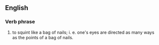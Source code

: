 ==English==
===Verb phrase===
# {{idiom}} {{vulgar}} to squint like a bag of nails; i. e. one's eyes are directed as many ways as the points of a bag of nails.